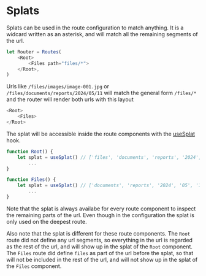 # Splats

Splats can be used in the route configuration to match anything.
It is a widcard written as an asterisk, and will match all the remaining segments of the url.

```javascript
let Router = Routes(
	<Root>
		<Files path="files/*">
	</Root>,
)
```

Urls like `/files/images/image-001.jpg` or `/files/documents/reports/2024/05/11` will match the general form `/files/*` and the router will render both urls with this layout

```javascript
<Root>
	<Files>
</Root>
```

The splat will be accessible inside the route components with the [useSplat](/hooks/use-splat) hook.

```javascript
function Root() {
	let splat = useSplat() // ['files', 'documents', 'reports', '2024', '05', '11']
		...
}

function Files() {
	let splat = useSplat() // ['documents', 'reports', '2024', '05', '11']
		...
}
```

Note that the splat is always availabe for every route component to inspect the remaining parts of the url. Even though in the configuration the splat is only used on the deepest route.

Also note that the splat is different for these route components. The `Root` route did not define any url segments, so everything in the url is regarded as the rest of the url, and will show up in the splat of the `Root` component. The `Files` route did define `files` as part of the url before the splat, so that will not be included in the rest of the url, and will not show up in the splat of the `Files` component.
